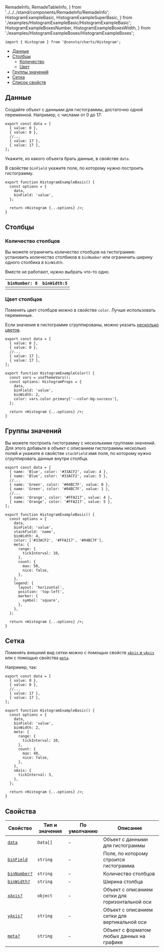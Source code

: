   RemadeInfo,
  RemadeTableInfo,
} from '../../../stand/components/RemadeInfo/RemadeInfo';
  HistogramExampleBasic,
  HistogramExampleSuperBasic,
} from './examples/HistogramExampleBasic/HistogramExampleBasic';
  HistogramExampleBoxesNumber,
  HistogramExampleBoxesWidth,
} from './examples/HistogramExampleBoxes/HistogramExampleBoxes';

```tsx
import { Histogram } from '@consta/charts/Histogram';
```

<MdxMenu>

- [Данные](#данные)
- [Столбцы](#столбцы)
  - [Количество](#количество-столбцов)
  - [Цвет](#цвет-столбцов)
- [Группы значений](#группы-значений)
- [Сетка](#сетка)
- [Список свойств](#свойства)

</MdxMenu>

## Данные

Создайте объект с данными для гистограммы, достаточно одной переменной. Например, с числами от 0 до 17:

```tsx
export const data = [
  { value: 0 },
  { value: 0 },
  //...
  { value: 17 },
  { value: 17 },
];
```

Укажите, из какого объекта брать данные, в свойстве `data`.

В свойстве `binField` укажите поле, по которому нужно построить гистограмму.

```tsx
export function HistogramExampleBasic() {
  const options = {
    data,
    binField: 'value',
  };

  return <Histogram {...options} />;
}
```

<HistogramExampleSuperBasic />

## Столбцы

### Количество столбцов

Вы можете ограничить количество столбцов на гистограмме: установить количество столбиков в `binNumber` или ограничить ширину одного столбика в `binWidth`.

Вместе не работают, нужно выбрать что-то одно.

| `binNumber: 8`                  | `binWidth:5`                   |
| ------------------------------- | ------------------------------ |
| <HistogramExampleBoxesNumber /> | <HistogramExampleBoxesWidth /> |

### Цвет столбцов

Поменять цвет столбцов можно в свойстве `color`. Лучше использовать переменные.

Если значения в гистограмме сгруппированы, можно указать [несколько цветов](#группы-значений).

```tsx
export const data = [
  { value: 0 },
  { value: 0 },
  //...
  { value: 17 },
  { value: 17 },
];

export function HistogramExampleColor() {
  const vars = useThemeVars();
  const options: HistogramProps = {
    data,
    binField: 'value',
    binWidth: 2,
    color: vars.color.primary['--color-bg-success'],
  };

  return <Histogram {...options} />;
}
```

<HistogramExampleColor />

## Группы значений

Вы можете построить гистограмму с несколькими группами значений. Для этого добавьте в объект с описанием гистограммы несколько полей и укажите в свойстве `stackField` имя поля, по которому нужно сгруппировать данные внутри столбца.

```tsx
export const data = [
  { name: 'Blue', color: '#33ACF2', value: 4 },
  { name: 'Blue', color: '#33ACF2', value: 5 },
  //...
  { name: 'Green', color: '#04BC7F', value: 0 },
  { name: 'Green', color: '#04BC7F', value: 1 },
  //...
  { name: 'Orange', color: '#FFA217', value: 4 },
  { name: 'Orange', color: '#FFA217', value: 5 },
];

export function HistogramExampleBasic() {
  const options = {
    data,
    binField: 'value',
    stackField: 'name',
    binWidth: 4,
    color: ['#33ACF2', '#FFA217', '#04BC7F'],
    meta: {
      range: {
        tickInterval: 10,
      },
      count: {
        max: 50,
        nice: false,
      },
    },
    legend: {
      layout: 'horizontal',
      position: 'top-left',
      marker: {
        symbol: 'square',
      },
    },
  };

  return <Histogram {...options} />;
}
```

<HistogramExampleStacked />

## Сетка

Поменять внешний вид сетки можно с помощью свойств [`xAxis` и `yAxis`](https://g2plot.antv.vision/en/docs/api/plots/histogram#axis) или с помощью свойства [`meta`](https://g2plot.antv.vision/en/docs/api/plots/histogram#meta).

Например, так:

```tsx
export const data = [
  { value: 0 },
  { value: 0 },
  //...
  { value: 17 },
  { value: 17 },
];

export function HistogramExampleBasic() {
  const options = {
    data,
    binField: 'value',
    binWidth: 2,
    meta: {
      range: {
        tickInterval: 10,
      },
      count: {
        max: 40,
        nice: false,
      },
    },
    xAxis: {
      tickInterval: 5,
    },
  };

  return <Histogram {...options} />;
}
```

<HistogramExampleBasic />

## Свойства

<RemadeTableInfo apiUrl="https://g2plot.antv.vision/en/docs/api/plots/histogram" />

| Свойство                 | Тип и значения | По умолчанию | Описание                                        |
| ------------------------ | -------------- | ------------ | ----------------------------------------------- |
| [`data`](#данные)        | `Data[]`       | -            | Объект с данными для гистограммы                |
| [`binField`](#данные)    | `string`       | -            | Поле, по которому строится гистограмма          |
| [`binNumber?`](#столбцы) | `string`       | -            | Количество столбцов                             |
| [`binWidth?`](#столбцы)  | `string`       | -            | Ширина столбца                                  |
| [`xAxis?`](#сетка)       | `object`       | -            | Объект с описанием сетки для горизонтальной оси |
| [`yAxis?`](#сетка)       | `string`       | -            | Объект с описанием сетки для вертикальной оси   |
| [`meta?`](#сетка)        | `string`       | -            | Объект с форматом любых данных на графике       |

